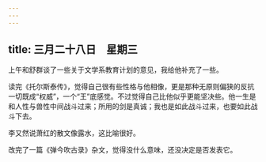 ```yaml
---
---
---
```

title: 三月二十八日　星期三
---




上午和舒群谈了一些关于文学系教育计划的意见，我给他补充了一些。

读完《托尔斯泰传》，觉得自己很有些性格与他相像，更是那种无原则偏狭的反抗一切既成“权威”，一个“王”底感觉。不过觉得自己比他似乎更能坚决些。他一生是和人性与兽性中间战斗过来；所用的剑是真诚；我也是如此战斗过来，也要如此战斗下去。

李又然说萧红的散文像露水，这比喻很好。

改完了一篇《弹今吹古录》杂文，觉得没什么意味，还没决定是否发表它。